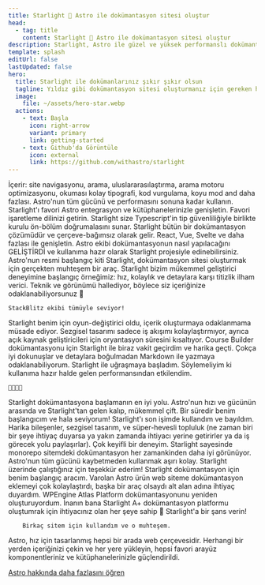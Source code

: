 ```yaml
---
title: Starlight 🌟 Astro ile dokümantasyon sitesi oluştur
head:
  - tag: title
    content: Starlight 🌟 Astro ile dokümantasyon sitesi oluştur
description: Starlight, Astro ile güzel ve yüksek performanslı dokümantasyon siteleri oluşturmanıza yardımcı olur.
template: splash
editUrl: false
lastUpdated: false
hero:
  title: Starlight ile dokümanlarınız şıkır şıkır olsun
  tagline: Yıldız gibi dokümantasyon sitesi oluşturmanız için gereken her şey. Hızlı, erişilebilir ve kullanımı kolay.
  image:
    file: ~/assets/hero-star.webp
  actions:
    - text: Başla
      icon: right-arrow
      variant: primary
      link: getting-started
    - text: Github'da Görüntüle
      icon: external
      link: https://github.com/withastro/starlight
---
```



<CardGrid stagger>
	<Card title="Memnun eden dokümantasyon" icon="open-book">
		İçerir: site navigasyonu, arama, uluslararasılaştırma, arama motoru
		optimizasyonu, okuması kolay tipografi, kod vurgulama, koyu mod and daha
		fazlası.
	</Card>
	<Card title="Astro ile çalışır" icon="rocket">
		Astro'nun tüm gücünü ve performasını sonuna kadar kullanın. Starlight'ı
		favori Astro entegrasyon ve kütüphanelerinizle genişletin.
	</Card>
	<Card title="Markdown, Markdoc, ve MDX" icon="document">
		Favori işaretleme dilinizi getirin. Starlight size Typescript'in tip
		güvenliliğiyle birlikte kurulu ön-bölüm doğrumalasını sunar.
	</Card>
	<Card title="Kendi arayüz bileşenlerini getir" icon="puzzle">
		Starlight bütün bir dokümantasyon çözümüdür ve çerçeve-bağımsız olarak
		gelir. React, Vue, Svelte ve daha fazlası ile genişletin.
	</Card>
</CardGrid>

<TestimonialGrid title="İnsanlar ne diyor">
  <Testimonial
    name="Rachel"
    handle="rachelnabors"
    cite="https://twitter.com/astrodotbuild/status/1724934718745915558"
  >
  Astro ekibi dokümantasyonun nasıl yapılacağını GELİŞTİRDİ ve kullanıma hazır olarak Starlight projesiyle edinebilirsiniz.
  </Testimonial>
  <Testimonial
    name="Flavio"
    handle="flaviocopes"
    cite="https://twitter.com/flaviocopes/status/1738237658717905108"
  >
  Astro'nun resmi başlangıç kiti Starlight, dokümantasyon sitesi oluşturmak için gerçekten muhteşem bir araç.
  </Testimonial>
  <Testimonial
    name="Tomek"
    handle="sulco"
    cite="https://twitter.com/sulco/status/1735610348730802342"
  >
  Starlight bizim mükemmel geliştirici deneyimine başlangıç örneğimiz: hız, kolaylık ve detaylara karşı titizlik ilham verici. Teknik ve görünümü hallediyor, böylece siz içeriğinize odaklanabiliyorsunuz 👏
  
	StackBlitz ekibi tümüyle seviyor!
  </Testimonial>
  <Testimonial
    name="Roberto"
    handle="RmeetsH"
    cite="https://twitter.com/RmeetsH/status/1735783992018760090"
  >
  Starlight benim için oyun-değiştirici oldu, içerik oluşturmaya odaklanmama müsade ediyor.
  Sezgisel tasarımı sadece iş akışımı kolaylaştırmıyor, ayrıca açık kaynak geliştiricileri için oryantasyon süresini kısaltıyor.
  </Testimonial>
  <Testimonial
    name="Joel"
    handle="jhooks"
    cite="https://twitter.com/jhooks/status/1727405160547418405"
  >
	Course Builder dokümantasyonu için Starlight ile biraz vakit geçirdim ve harika geçti. Çokça iyi dokunuşlar ve detaylara boğulmadan Markdown ile yazmaya odaklanabiliyorum.
  </Testimonial>
  <Testimonial
    name="Rick"
    handle="rick_viscomi"
    cite="https://twitter.com/rick_viscomi/status/1665867447910510593"
  >
	Starlight ile uğraşmaya başladım. Söylemeliyim ki kullanıma hazır halde gelen performansından etkilendim.

    💯💯💯💯

  </Testimonial>
  <Testimonial
    name="Nicolas"
    handle="beaussan"
    cite="https://twitter.com/beaussan/status/1735625189583466893"
  >
	Starlight dokümantasyona başlamanın en iyi yolu. Astro'nun hızı ve gücünün arasında ve Starlight'tan gelen kalıp, mükemmel çift.
	Bir süredir benim başlangıcım ve hala seviyorum!

  </Testimonial>
  <Testimonial
    name="Sylwia"
    handle="SylwiaVargas"
    cite="https://x.com/SylwiaVargas/status/1726556825741578286"
  >
	Starlight'ı son işimde kullandım ve bayıldım. Harika bileşenler, sezgisel tasarım, ve süper-hevesli topluluk (ne zaman biri bir şeye ihtiyaç duyarsa ya yakın zamanda ihtiyacı yerine getirirler ya da iş görecek yolu paylaşırlar). Çok keyifli bir deneyim.
  </Testimonial>
  <Testimonial
    name="Lou Cyx"
    handle="loucyx"
    cite="https://elk.zone/m.webtoo.ls/@loucyx@mastodon.social/111587380021362284"
  >
	Starlight sayesinde monorepo sitemdeki dokümantasyon her zamankinden daha iyi görünüyor. Astro'nun tüm gücünü kaybetmeden kullanmak aşırı kolay. Starlight üzerinde çalıştığınız için teşekkür ederim!
  </Testimonial>
  <Testimonial
    name="BowTiedWebReaper"
    handle="BowTiedWebReapr"
    cite="https://twitter.com/BowTiedWebReapr/status/1735633399501697517"
  >
	Starlight dokümantasyon için benim başlangıç aracım. Varolan Astro ürün web siteme dokümantasyon eklemeyi çok kolaylaştırdı, başka bir araç olsaydı alt alan adına ihtiyaç duyardım.
  </Testimonial>
  <Testimonial
    name="Jeff"
    handle="J_Everhart383"
    cite="https://twitter.com/J_Everhart383/status/1691900590048292908"
  >
	WPEngine Atlas Platform dokümantasyonunu yeniden oluşturuyordum. İnanın bana Starlight A+ dokümantasyon platformu oluştumrak için ihtiyacınız olan her şeye sahip&nbsp;🙌
  </Testimonial>
  <Testimonial
    name="Chloe"
    handle="solelychloe"
    cite="https://twitter.com/solelychloe/status/1695115277602628082"
  >
    Starlight'a bir şans verin!

    	Birkaç sitem için kullandım ve o muhteşem.

  </Testimonial>
</TestimonialGrid>

<AboutAstro title="Size getirildi">
Astro, hız için tasarlanmış hepsi bir arada web çerçevesidir.
Herhangi bir yerden içeriğinizi çekin ve her yere yükleyin, hepsi favori arayüz komponentleriniz ve kütüphanelerinizle güçlendirildi.

[Astro hakkında daha fazlasını öğren](https://astro.build/)

</AboutAstro>
